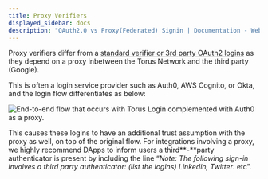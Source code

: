 ```yaml
---
title: Proxy Verifiers
displayed_sidebar: docs
description: "OAuth2.0 vs Proxy(Federated) Signin | Documentation - Web3Auth"
---
```


Proxy verifiers differ from a
[standard verifier or 3rd party OAuth2 logins](/infrastructure/technical-architecture/role-of-nodes/logins-key-assignment) as they depend on a proxy
inbetween the Torus Network and the third party (Google).

This is often a login service provider such as Auth0, AWS Cognito, or Okta, and the login flow differentiates as below:

![End-to-end flow that occurs with Torus Login complemented with Auth0 as a proxy.](/content-hub/sign-in-with-auth0-1-.png)

This causes these logins to have an additional trust assumption with the proxy as well, on top of the original flow. For integrations involving a
proxy, we highly recommend DApps to inform users a third**-**party authenticator is present by including the line “_Note: The following sign-in
involves a third party authenticator: (list the logins) Linkedin, Twitter_. etc”.
